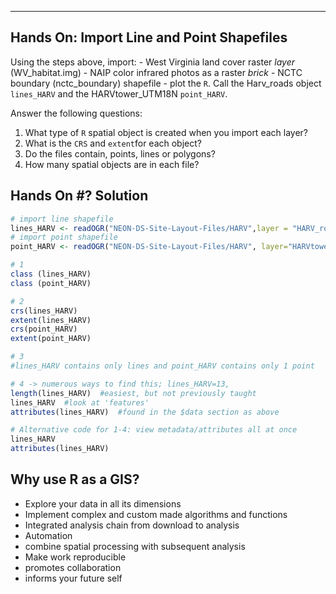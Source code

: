 





----

<div id="handson" markdown="1">
<h2> Hands On: Import Line and Point Shapefiles</h2>

Using the steps above, import:
- West Virginia land cover raster *layer* (WV_habitat.img)
- NAIP color infrared photos as a raster *brick* 
- NCTC boundary (nctc_boundary) shapefile
- plot the `R`. Call the Harv_roads object `lines_HARV` and the HARVtower_UTM18N
`point_HARV`.

Answer the following questions:

1. What type of `R` spatial object is created when you import each layer?
2. What is the `CRS` and `extent`for each object?
3. Do the files contain, points, lines or polygons?
4. How many spatial objects are in each file?
</div>


## Hands On #? Solution
```r
# import line shapefile
lines_HARV <- readOGR("NEON-DS-Site-Layout-Files/HARV",layer = "HARV_roads")
# import point shapefile
point_HARV <- readOGR("NEON-DS-Site-Layout-Files/HARV", layer="HARVtower_UTM18N")

# 1
class (lines_HARV)
class (point_HARV)

# 2
crs(lines_HARV)
extent(lines_HARV)
crs(point_HARV)
extent(point_HARV)

# 3 
#lines_HARV contains only lines and point_HARV contains only 1 point

# 4 -> numerous ways to find this; lines_HARV=13,
length(lines_HARV)  #easiest, but not previously taught
lines_HARV  #look at 'features'
attributes(lines_HARV)  #found in the $data section as above

# Alternative code for 1-4: view metadata/attributes all at once
lines_HARV
attributes(lines_HARV)

```

## Why use R as a GIS?

- Explore your data in all its dimensions
- Implement complex and custom made algorithms and functions
- Integrated analysis chain from download to analysis
- Automation
- combine spatial processing with subsequent analysis
- Make work reproducible
- promotes collaboration
- informs your future self
